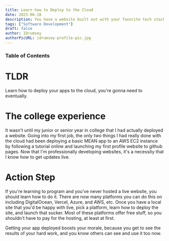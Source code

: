 ```yaml
---
title: Learn how to Deploy to the Cloud
date: 2023-06-18
description: You have a website built out with your favorite tech stack. Ok, great... now what? If you're app isn't hosted, then it doesn't matter how fancy it is locally. Deploying your app is the last step that establishes your app as a real thing.
tags: ["Software Development"]
draft: false
author: IDrumsey
authorPicURL: idrumsey-profile-pic.jpg
---
```


### Table of Contents

# TLDR

Learn how to deploy your apps to the cloud, you're gonna need to eventually.

# The college experience

It wasn't until my junior or senior year in college that I had actually deployed a website. Going into my first job, the only two things I had really done with the cloud had been deploying a basic MEAN app to an AWS EC2 instance by following a tutorial online and launching my first profile website to github pages. Now that I'm professionally developing websites, it's a necessity that I know how to get updates live.

# Action Step

If you're learning to program and you've never hosted a live website, you should learn how to do it. There are now many platforms you can do this on including DigitalOcean, Vercel, Azure, and AWS, etc. Once you have a local site that you'd be happy with live, pick a platform, learn how to deploy the site, and launch that sucker. Most of these platforms offer free stuff, so you shouldn't have to pay for the hosting, at least at first.

Getting your app deployed boosts your morale, because you get to see the results of your hard work, and you know others can see and use it too now.
